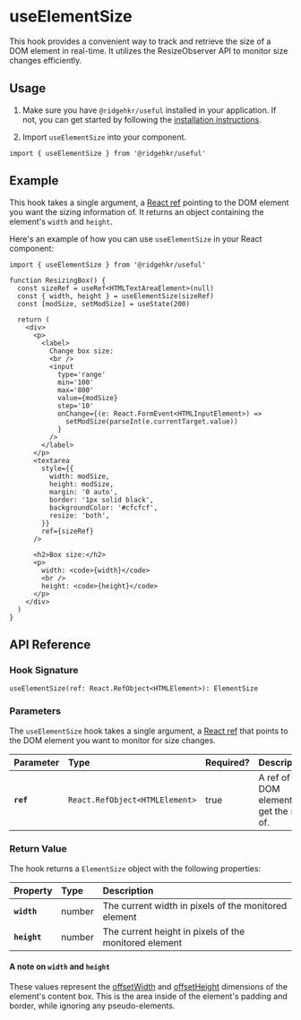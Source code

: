# useElementSize

This hook provides a convenient way to track and retrieve the size of a DOM element in real-time. It utilizes the ResizeObserver API to monitor size changes efficiently.

## Usage

1. Make sure you have `@ridgehkr/useful` installed in your application. If not, you can get started by following the [installation instructions](/#getting-started).

2. Import `useElementSize` into your component.

```tsx
import { useElementSize } from '@ridgehkr/useful'
```

## Example

This hook takes a single argument, a [React ref](https://react.dev/learn/referencing-values-with-refs) pointing to the DOM element you want the sizing information of. It returns an object containing the element's `width` and `height`.

Here's an example of how you can use `useElementSize` in your React component:

```tsx /useElementSize/ filename="ResizingBox.tsx"
import { useElementSize } from '@ridgehkr/useful'

function ResizingBox() {
  const sizeRef = useRef<HTMLTextAreaElement>(null)
  const { width, height } = useElementSize(sizeRef)
  const [modSize, setModSize] = useState(200)

  return (
    <div>
      <p>
        <label>
          Change box size:
          <br />
          <input
            type='range'
            min='100'
            max='800'
            value={modSize}
            step='10'
            onChange={(e: React.FormEvent<HTMLInputElement>) =>
              setModSize(parseInt(e.currentTarget.value))
            }
          />
        </label>
      </p>
      <textarea
        style={{
          width: modSize,
          height: modSize,
          margin: '0 auto',
          border: '1px solid black',
          backgroundColor: '#cfcfcf',
          resize: 'both',
        }}
        ref={sizeRef}
      />

      <h2>Box size:</h2>
      <p>
        width: <code>{width}</code>
        <br />
        height: <code>{height}</code>
      </p>
    </div>
  )
}
```

## API Reference

### Hook Signature

```tsx
useElementSize(ref: React.RefObject<HTMLElement>): ElementSize
```

### Parameters

The `useElementSize` hook takes a single argument, a [React ref](https://react.dev/learn/referencing-values-with-refs) that points to the DOM element you want to monitor for size changes.

| Parameter | Type                           | Required? | Description                                  |
| :-------- | :----------------------------- | :-------- | :------------------------------------------- |
| **`ref`** | `React.RefObject<HTMLElement>` | true      | A ref of the DOM element to get the size of. |

### Return Value

The hook returns a `ElementSize` object with the following properties:

| Property     | Type   | Description                                           |
| :----------- | :----- | :---------------------------------------------------- |
| **`width`**  | number | The current width in pixels of the monitored element  |
| **`height`** | number | The current height in pixels of the monitored element |

#### A note on `width` and `height`

These values represent the [offsetWidth](https://developer.mozilla.org/en-US/docs/Web/API/HTMLElement/offsetWidth) and [offsetHeight](https://developer.mozilla.org/en-US/docs/Web/API/HTMLElement/offsetHeight) dimensions of the element's content box. This is the area inside of the element's padding and border, while ignoring any pseudo-elements.
